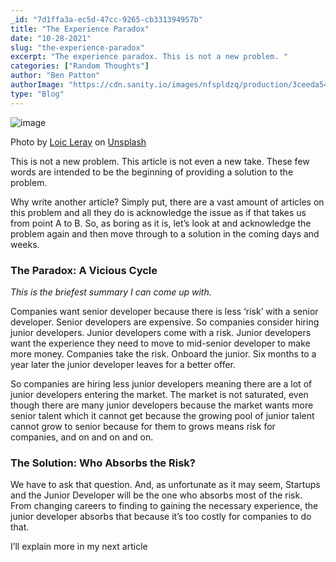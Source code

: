 ```yaml
---
_id: "7d1ffa3a-ec5d-47cc-9265-cb331394957b"
title: "The Experience Paradox"
date: "10-28-2021"
slug: "the-experience-paradox"
excerpt: "The experience paradox. This is not a new problem. "
categories: ["Random Thoughts"]
author: "Ben Patton"
authorImage: "https://cdn.sanity.io/images/nfspldzq/production/3ceeda54221c7c0614ecc51f955c7be39a1da34e-512x512.jpg"
type: "Blog"
---
```


![image](https://cdn.sanity.io/images/nfspldzq/production/a30687e1e4b487e8ae7be0f8f37d89fcfda2b24a-1600x840.png?w=450)

Photo by [Loic Leray](https://unsplash.com/@loicleray?utm_source=medium&utm_medium=referral) on [Unsplash](https://unsplash.com?utm_source=medium&utm_medium=referral)

This is not a new problem. This article is not even a new take. These few words are intended to be the beginning of providing a solution to the problem.

Why write another article? Simply put, there are a vast amount of articles on this problem and all they do is acknowledge the issue as if that takes us from point A to B. So, as boring as it is, let’s look at and acknowledge the problem again and then move through to a solution in the coming days and weeks.

### **The Paradox: A Vicious Cycle**

*This is the briefest summary I can come up with.*

Companies want senior developer because there is less ‘risk’ with a senior developer. Senior developers are expensive. So companies consider hiring junior developers. Junior developers come with a risk. Junior developers want the experience they need to move to mid-senior developer to make more money. Companies take the risk. Onboard the junior. Six months to a year later the junior developer leaves for a better offer.

So companies are hiring less junior developers meaning there are a lot of junior developers entering the market. The market is not saturated, even though there are many junior developers because the market wants more senior talent which it cannot get because the growing pool of junior talent cannot grow to senior because for them to grows means risk for companies, and on and on and on.

### The Solution: Who Absorbs the Risk?

We have to ask that question. And, as unfortunate as it may seem, Startups and the Junior Developer will be the one who absorbs most of the risk. From changing careers to finding to gaining the necessary experience, the junior developer absorbs that because it’s too costly for companies to do that.

I’ll explain more in my next article

